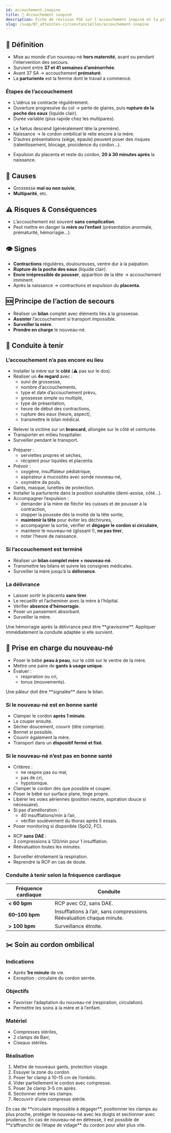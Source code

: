 ---
id: accouchement-inopine
title: 👶 Accouchement inopiné
description: Fiche de révision PSE sur l'accouchement inopiné et la prise en charge du nouveau-né
slug: /suap/07_atteintes-circonstancielles/accouchement-inopine
---


## 👶 Définition

- Mise au monde d’un nouveau-né **hors maternité**, avant ou pendant l’intervention des secours.
- Survient entre **37 et 41 semaines d’aménorrhée**.
- Avant 37 SA → accouchement **prématuré**.
- La **parturiente** est la femme dont le travail a commencé.

### Étapes de l’accouchement

<Tabs>
<TabItem value="travail" label="Le travail">

- L’utérus se contracte régulièrement.
- Ouverture progressive du col → perte de glaires, puis **rupture de la poche des eaux** (liquide clair).
- Durée variable (plus rapide chez les multipares).

</TabItem>
<TabItem value="expulsion" label="L’expulsion">

- Le fœtus descend (généralement tête la première).
- Naissance → le cordon ombilical le relie encore à la mère.
- D’autres présentations (siège, épaule) peuvent poser des risques (ralentissement, blocage, procidence du cordon…).

</TabItem>
<TabItem value="delivrance" label="La délivrance">

- Expulsion du placenta et reste du cordon, **20 à 30 minutes après** la naissance.

</TabItem>
</Tabs>

## 📌 Causes

- Grossesse **mal ou non suivie**,
- **Multiparité**, etc.

## ⚠️ Risques & Conséquences

- L’accouchement est souvent **sans complication**.
- Peut mettre en danger la **mère ou l’enfant** (présentation anormale, prématurité, hémorragie…).

## 👁️ Signes

- **Contractions** régulières, douloureuses, ventre dur à la palpation.
- **Rupture de la poche des eaux** (liquide clair).
- **Envie irrépressible de pousser**, apparition de la tête → accouchement imminent.
- Après la naissance → contractions et expulsion du **placenta**.

## 🆘 Principe de l’action de secours

- Réaliser un **bilan** complet avec éléments liés à la grossesse.
- **Assister** l’accouchement si transport impossible.
- **Surveiller la mère**.
- **Prendre en charge** le nouveau-né.

## 🛟 Conduite à tenir

### L’accouchement n’a pas encore eu lieu

- Installer la mère sur le **côté** (⚠️ pas sur le dos).
- Réaliser un **4e regard** avec :
  - suivi de grossesse,
  - nombre d’accouchements,
  - type et date d’accouchement prévu,
  - grossesse simple ou multiple,
  - type de présentation,
  - heure de début des contractions,
  - rupture des eaux (heure, aspect),
  - transmettre le bilan médical.

<Tabs>
<TabItem value="transportable" label="Si transport possible">

- Relever la victime sur un **brancard**, allongée sur le côté et ceinturée.
- Transporter en milieu hospitalier.
- Surveiller pendant le transport.

</TabItem>
<TabItem value="non-transportable" label="Si accouchement sur place">

- Préparer :
  - serviettes propres et sèches,
  - récipient pour liquides et placenta.
- Prévoir :
  - oxygène, insufflateur pédiatrique,
  - aspirateur à mucosités avec sonde nouveau-né,
  - oxymètre de pouls.
- Gants, masque, lunettes de protection.
- Installer la parturiente dans la position souhaitée (demi-assise, côté…).
- Accompagner l’expulsion :
  - demander à la mère de fléchir les cuisses et de pousser à la contraction,
  - stopper la poussée dès la moitié de la tête sortie,
  - **maintenir la tête** pour éviter les déchirures,
  - accompagner la sortie, vérifier et **dégager le cordon si circulaire**,
  - maintenir le nouveau-né (glissant !), **ne pas tirer**,
  - noter l’heure de naissance.

</TabItem>
</Tabs>

### Si l’accouchement est terminé

- Réaliser un **bilan complet mère + nouveau-né**.
- Transmettre les bilans et suivre les consignes médicales.
- Surveiller la mère jusqu’à la **délivrance**.

### La délivrance

- Laisser sortir le placenta **sans tirer**.
- Le recueillir et l’acheminer avec la mère à l’hôpital.
- Vérifier **absence d’hémorragie**.
- Poser un pansement absorbant.
- Surveiller la mère.

<Admonition type="warning">
Une hémorragie après la délivrance peut être **gravissime**. Appliquer immédiatement la conduite adaptée si elle survient.
</Admonition>

## 👶 Prise en charge du nouveau-né

- Poser le bébé **peau à peau**, sur le côté sur le ventre de la mère.
- Mettre une paire de **gants à usage unique**.
- Évaluer :
  - respiration ou cri,
  - tonus (mouvements).

<Admonition type="note">
Une pâleur doit être **signalée** dans le bilan.
</Admonition>

### Si le nouveau-né est en bonne santé

- Clamper le cordon **après 1 minute**.
- Le couper ensuite.
- Sécher doucement, couvrir (tête comprise).
- Bonnet si possible.
- Couvrir également la mère.
- Transport dans un **dispositif fermé et fixé**.

### Si le nouveau-né n’est pas en bonne santé

- Critères :
  - ne respire pas ou mal,
  - pas de cri,
  - hypotonique.
- Clamper le cordon dès que possible et couper.
- Poser le bébé sur surface plane, linge propre.
- Libérer les voies aériennes (position neutre, aspiration douce si nécessaire).
- Si pas d’amélioration :
  - 40 insufflations/min à l’air,
  - vérifier soulèvement du thorax après 5 essais.
- Poser monitoring si disponible (SpO2, FC).

<Tabs>
<TabItem value="rcp" label="Si aucun changement">

- RCP **sans DAE** :  
  3 compressions à 120/min pour 1 insufflation.
- Réévaluation toutes les minutes.

</TabItem>
<TabItem value="amelioration" label="Si amélioration">

- Surveiller étroitement la respiration.
- Reprendre la RCP en cas de doute.

</TabItem>
</Tabs>

### Conduite à tenir selon la fréquence cardiaque

| Fréquence cardiaque | Conduite |
|---------------------|----------|
| **< 60 bpm** | RCP avec O2, sans DAE. |
| **60–100 bpm** | Insufflations à l’air, sans compressions. Réévaluation chaque minute. |
| **> 100 bpm** | Surveillance étroite. |

## ✂️ Soin au cordon ombilical

### Indications

- Après **1re minute** de vie.
- Exception : circulaire du cordon serrée.

### Objectifs

- Favoriser l’adaptation du nouveau-né (respiration, circulation).
- Permettre les soins à la mère et à l’enfant.

### Matériel

- Compresses stériles,
- 2 clamps de Barr,
- Ciseaux stériles.

### Réalisation

1. Mettre de nouveaux gants, protection visage.
2. Essuyer la zone du cordon.
3. Poser 1er clamp à 10–15 cm de l’ombilic.
4. Vider partiellement le cordon avec compresse.
5. Poser 2e clamp 3–5 cm après.
6. Sectionner entre les clamps.
7. Recouvrir d’une compresse stérile.

<Admonition type="tip">
En cas de **circulaire impossible à dégager**, positionner les clamps au plus proche, protéger le nouveau-né avec les doigts et sectionner avec prudence.
</Admonition>

<Admonition type="tip">
En cas de nouveau-né en détresse, il est possible de **s’affranchir de l’étape de vidage** du cordon pour aller plus vite.
</Admonition>